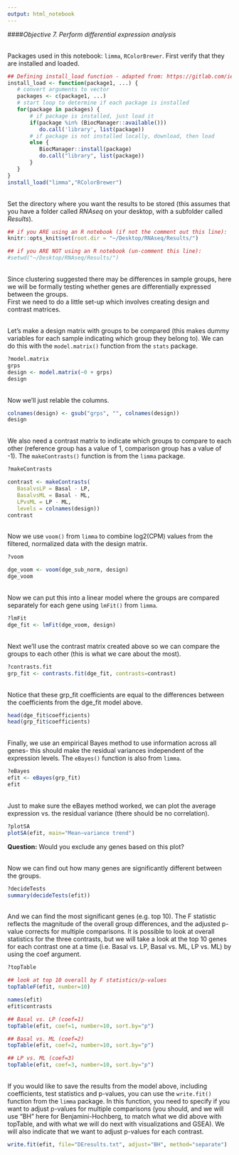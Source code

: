 ```yaml
---
output: html_notebook
---
```


####*Objective 7. Perform differential expression analysis*

<br/>
Packages used in this notebook: `limma`, `RColorBrewer`. First verify that they are installed and loaded.
```r
## Defining install_load function - adapted from: https://gitlab.com/iembry/install.load
install_load <- function(package1, ...) {   
   # convert arguments to vector
   packages <- c(package1, ...)
   # start loop to determine if each package is installed
   for(package in packages) {
       # if package is installed, just load it
       if(package %in% (BiocManager::available()))
          do.call('library', list(package))
       # if package is not installed locally, download, then load
       else {
          BiocManager::install(package)
          do.call("library", list(package))
       }
   }    
}
install_load("limma","RColorBrewer")
```

<br/>
Set the directory where you want the results to be stored (this assumes that you have a folder called _RNAseq_ on your desktop, with a subfolder called _Results_). 
```r
## if you ARE using an R notebook (if not the comment out this line):
knitr::opts_knit$set(root.dir = "~/Desktop/RNAseq/Results/") 

## if you ARE NOT using an R notebook (un-comment this line):
#setwd("~/Desktop/RNAseq/Results/") 
```

<br/>
Since clustering suggested there may be differences in sample groups, here we will be formally testing whether genes are differentially expressed between the groups.  
First we need to do a little set-up which involves creating design and contrast matrices.

<br/>
Let's make a design matrix with groups to be compared (this makes dummy variables for each sample indicating which group they belong to). We can do this with the `model.matrix()` function from the `stats` package.
```r
?model.matrix
grps
design <- model.matrix(~0 + grps)
design
```

<br/>
Now we'll just relable the columns.
```r
colnames(design) <- gsub("grps", "", colnames(design))
design
```

<br/>
We also need a contrast matrix to indicate which groups to compare to each other (reference group has a value of 1, comparison group has a value of -1). The `makeContrasts()` function is from the `limma` package.

```r
?makeContrasts

contrast <- makeContrasts(
   BasalvsLP = Basal - LP, 
   BasalvsML = Basal - ML, 
   LPvsML = LP - ML, 
   levels = colnames(design))
contrast
```

<br/>
Now we use `voom()` from `limma` to combine log2(CPM) values from the filtered, normalized data with the design matrix.
```r
?voom

dge_voom <- voom(dge_sub_norm, design)
dge_voom
```

<br/>
Now we can put this into a linear model where the groups are compared separately for each gene using `lmFit()` from `limma`.
```r
?lmFit
dge_fit <- lmFit(dge_voom, design)
```

<br/>
Next we'll use the contrast matrix created above so we can compare the groups to each other (this is what we care about the most).
```r
?contrasts.fit
grp_fit <- contrasts.fit(dge_fit, contrasts=contrast)
```


<br/>
Notice that these grp_fit coefficients are equal to the differences between the coefficients from the dge_fit model above.
```r
head(dge_fit$coefficients)
head(grp_fit$coefficients)
```

<br/>
Finally, we use an empirical Bayes method to use information across all genes- this should make the residual variances independent of the expression levels. The `eBayes()` function is also from `limma`.
```r
?eBayes
efit <- eBayes(grp_fit)
efit
```

<br/>
Just to make sure the eBayes method worked, we can plot the average expression vs. the residual variance (there should be no correlation).
```r
?plotSA
plotSA(efit, main="Mean−variance trend")
```
**Question:** Would you exclude any genes based on this plot?  

<br/>
Now we can find out how many genes are significantly different between the groups.
```r
?decideTests
summary(decideTests(efit))
```

<br/>
And we can find the most significant genes (e.g. top 10). The F statistic reflects the magnitude of the overall group differences, and the adjusted p-value corrects for multiple comparisons. It is possible to look at overall statistics for the three contrasts, but we will take a look at the top 10 genes for each contrast one at a time (i.e. Basal vs. LP, Basal vs. ML, LP vs. ML) by using the coef argument.  
```r
?topTable

## look at top 10 overall by F statistics/p-values
topTableF(efit, number=10) 

names(efit)
efit$contrasts

## Basal vs. LP (coef=1)
topTable(efit, coef=1, number=10, sort.by="p")

## Basal vs. ML (coef=2)
topTable(efit, coef=2, number=10, sort.by="p")

## LP vs. ML (coef=3)
topTable(efit, coef=3, number=10, sort.by="p")
```

<br/>
If you would like to save the results from the model above, including coefficients, test statistics and p-values, you can use the `write.fit()` function from the `limma` package. In this function, you need to specify if you want to adjust p-values for multiple comparisons (you should, and we will use "BH" here for Benjamini-Hochberg, to match what we did above with topTable, and with what we will do next with visualizations and GSEA). We will also indicate that we want to adjust p-values for each contrast.

```r
write.fit(efit, file="DEresults.txt", adjust="BH", method="separate")
```

